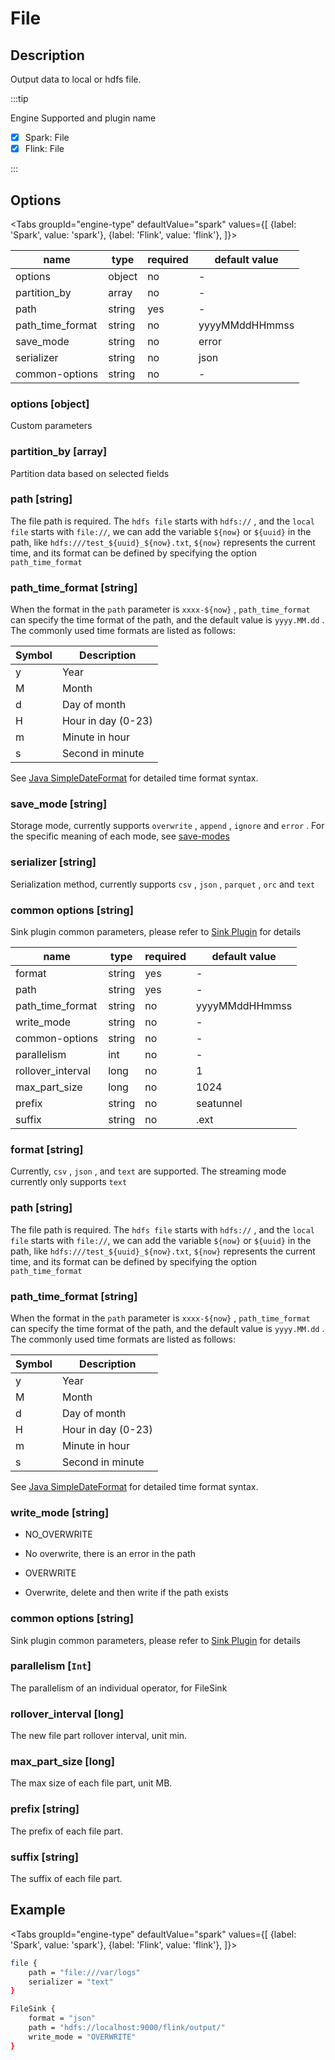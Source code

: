 
# File

## Description

Output data to local or hdfs file.

:::tip

Engine Supported and plugin name

* [x] Spark: File
* [x] Flink: File

:::

## Options

<Tabs
    groupId="engine-type"
    defaultValue="spark"
    values={[
        {label: 'Spark', value: 'spark'},
        {label: 'Flink', value: 'flink'},
    ]}>
<TabItem value="spark">

| name             | type   | required | default value  |
| ---------------- | ------ | -------- | -------------- |
| options          | object | no       | -              |
| partition_by     | array  | no       | -              |
| path             | string | yes      | -              |
| path_time_format | string | no       | yyyyMMddHHmmss |
| save_mode        | string | no       | error          |
| serializer       | string | no       | json           |
| common-options   | string | no       | -              |

### options [object]

Custom parameters

### partition_by [array]

Partition data based on selected fields

### path [string]

The file path is required. The `hdfs file` starts with `hdfs://` , and the `local file` starts with `file://`,
we can add the variable `${now}` or `${uuid}` in the path, like `hdfs:///test_${uuid}_${now}.txt`, 
`${now}` represents the current time, and its format can be defined by specifying the option `path_time_format`

### path_time_format [string]

When the format in the `path` parameter is `xxxx-${now}` , `path_time_format` can specify the time format of the path, and the default value is `yyyy.MM.dd` . The commonly used time formats are listed as follows:

| Symbol | Description        |
| ------ | ------------------ |
| y      | Year               |
| M      | Month              |
| d      | Day of month       |
| H      | Hour in day (0-23) |
| m      | Minute in hour     |
| s      | Second in minute   |

See [Java SimpleDateFormat](https://docs.oracle.com/javase/tutorial/i18n/format/simpleDateFormat.html) for detailed time format syntax.

### save_mode [string]

Storage mode, currently supports `overwrite` , `append` , `ignore` and `error` . For the specific meaning of each mode, see [save-modes](https://spark.apache.org/docs/latest/sql-programming-guide.html#save-modes)

### serializer [string]

Serialization method, currently supports `csv` , `json` , `parquet` , `orc` and `text`

### common options [string]

Sink plugin common parameters, please refer to [Sink Plugin](common-options.md) for details

</TabItem>
<TabItem value="flink">


| name              | type   | required | default value  |
|-------------------|--------| -------- |----------------|
| format            | string | yes      | -              |
| path              | string | yes      | -              |
| path_time_format  | string | no       | yyyyMMddHHmmss |
| write_mode        | string | no       | -              |
| common-options    | string | no       | -              |
| parallelism       | int    | no       | -              |
| rollover_interval | long   | no       | 1              |
| max_part_size     | long   | no       | 1024          |
| prefix            | string | no       | seatunnel      |
| suffix            | string | no       | .ext           |

### format [string]

Currently, `csv` , `json` , and `text` are supported. The streaming mode currently only supports `text`

### path [string]

The file path is required. The `hdfs file` starts with `hdfs://` , and the `local file` starts with `file://`,
we can add the variable `${now}` or `${uuid}` in the path, like `hdfs:///test_${uuid}_${now}.txt`,
`${now}` represents the current time, and its format can be defined by specifying the option `path_time_format`

### path_time_format [string]

When the format in the `path` parameter is `xxxx-${now}` , `path_time_format` can specify the time format of the path, and the default value is `yyyy.MM.dd` . The commonly used time formats are listed as follows:

| Symbol | Description        |
| ------ | ------------------ |
| y      | Year               |
| M      | Month              |
| d      | Day of month       |
| H      | Hour in day (0-23) |
| m      | Minute in hour     |
| s      | Second in minute   |

See [Java SimpleDateFormat](https://docs.oracle.com/javase/tutorial/i18n/format/simpleDateFormat.html) for detailed time format syntax.

### write_mode [string]

- NO_OVERWRITE

- No overwrite, there is an error in the path

- OVERWRITE

- Overwrite, delete and then write if the path exists

### common options [string]

Sink plugin common parameters, please refer to [Sink Plugin](common-options.md) for details

### parallelism [`Int`]

The parallelism of an individual operator, for FileSink

### rollover_interval [long]

The new file part rollover interval, unit min.

### max_part_size [long]

The max size of each file part, unit MB.

### prefix [string]

The prefix of each file part.

### suffix [string]

The suffix of each file part.

</TabItem>
</Tabs>

## Example

<Tabs
    groupId="engine-type"
    defaultValue="spark"
    values={[
        {label: 'Spark', value: 'spark'},
        {label: 'Flink', value: 'flink'},
    ]}>
<TabItem value="spark">

```bash
file {
    path = "file:///var/logs"
    serializer = "text"
}
```

</TabItem>
<TabItem value="flink">

```bash
FileSink {
    format = "json"
    path = "hdfs://localhost:9000/flink/output/"
    write_mode = "OVERWRITE"
}
```

</TabItem>
</Tabs>

